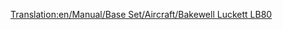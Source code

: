 [[Translation:en/Manual/Base Set/Aircraft/Bakewell Luckett LB80]]

{{it/Manuale/Set base/Aeromobili/StatAeroplani|Name=Bakewell Luckett LB80
|Image=[[File:en/Manual/Base Set/Aircraft/McDonnellDouglasMD80.png|Bakewell Luckett LB80]]
|Costo=238.842
|Velocità=952 km/h
|Annuale=44.582
|Progettato=1978
|Vita=25
|Tipo=Grande
|Capacità=150 passeggeri e 30 sacchi postali
|Riadattabile=
*180 sacchi postali
*90 casse di beni
*45 tonnellate di cibo, borse di valori o sacchi di oro/diamanti
|Descrizione=Aereo a reazione standard, ma con costi di manutenzione più elevati.
|Real-lifeWikilink=McDonnell Douglas MD-80 / MD-90
|Real-life=[https://it.wikipedia.org/wiki/McDonnell_Douglas_MD-80 McDonnell Douglas MD80]
}}





  

        

             

         